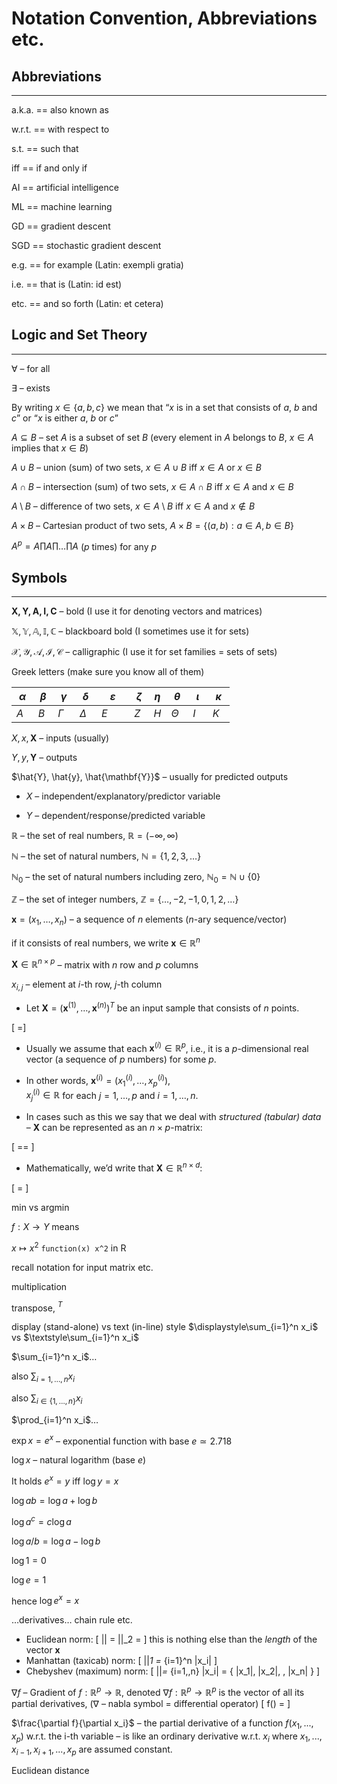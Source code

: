 # Notation Convention, Abbreviations etc.

<!-- (C) 2020 Marek Gagolewski, https://www.gagolewski.com -->


## Abbreviations

---


a.k.a. == also known as

w.r.t. == with respect to

s.t. == such that

iff == if and only if

AI == artificial intelligence

ML == machine learning

GD == gradient descent

SGD == stochastic gradient descent

e.g. == for example (Latin: exempli gratia)

i.e. == that is (Latin: id est)

etc. == and so forth (Latin: et cetera)




## Logic and Set Theory

---


$\forall$ -- for all

$\exists$ -- exists



By writing $x \in \{a, b, c\}$  we mean that
"$x$ is in a set that consists of $a$, $b$ and $c$"
or "$x$ is either $a$, $b$ or $c$"

$A\subseteq B$ -- set $A$ is a subset of set $B$
(every element in $A$ belongs to $B$,
$x\in A$ implies that $x\in B$)




$A\cup B$ -- union (sum) of two sets,
$x\in A\cup B$ iff $x\in A$ or $x\in B$

$A\cap B$ -- intersection (sum) of two sets,
$x\in A\cap B$ iff $x\in A$ and $x\in B$

$A\setminus B$ -- difference of two sets,
$x\in A\setminus B$ iff $x\in A$ and $x\not\in B$

$A\times B$ -- Cartesian product of two sets,
$A\times B = \{ (a,b): a\in A, b\in B \}$

$A^p = A\prod A \prod \dots\prod A$ ($p$ times) for any $p$



## Symbols

---

$\mathbf{X,Y,A,I,C}$ -- bold (I use it for denoting vectors and matrices)

$\mathbb{X,Y,A,I,C}$ -- blackboard bold (I sometimes use it for sets)

$\mathcal{X,Y,A,I,C}$ -- calligraphic (I use it for set families = sets of sets)

Greek letters (make sure you know all of them)

| $\alpha$ | $\beta$ | $\gamma$ | $\delta$ | $\varepsilon$ | $\zeta$ | $\eta$ | $\theta$ | $\iota$ | $\kappa$ |
|----------|---------|----------|----------|---------------|---------|--------|----------|---------|----------|
| $A$      | $B$     | $\Gamma$ | $\Delta$ | $E$           | $Z$     | $H$    | $\Theta$ | $I$     | $K$      |

<!--  $\lambda$ | $\mu$ | $\nu$ | $\xi$ | $o$ | $\pi$ | $\varrho$ | $\sigma$ | $\tau$ | $\upsilon$ | $\varphi$ | $\chi$ | $\psi$ | $\omega$ -->
<!--  $\Lambda$ | $M  $ | $N  $ | $\Xi$ | $O$ | $\Pi$ | $P      $ | $\Sigma$ | $T   $ | $\Upsilon$ | $\Phi   $ | $X   $ | $\Psi$ | $\Omega$ -->

$X, x, \mathbf{X}$ -- inputs (usually)

$Y, y, \mathbf{Y}$ -- outputs

$\hat{Y}, \hat{y}, \hat{\mathbf{Y}}$ -- usually for predicted outputs


- $X$ -- independent/explanatory/predictor variable

- $Y$ -- dependent/response/predicted variable


$\mathbb{R}$ -- the set of real numbers, $\mathbb{R}=(-\infty, \infty)$

$\mathbb{N}$ -- the set of natural numbers, $\mathbb{N}=\{1,2,3,\dots\}$

$\mathbb{N}_0$ -- the set of natural numbers including zero, $\mathbb{N}_0=\mathbb{N}\cup\{0\}$

$\mathbb{Z}$ -- the set of integer numbers, $\mathbb{Z}=\{\dots,-2,-1,0,1,2,\dots\}$



$\boldsymbol{x}=(x_1,\dots,x_n)$ -- a sequence of $n$ elements ($n$-ary sequence/vector)

if it consists of real numbers, we write $\boldsymbol{x}\in\mathbb{R}^n$

$\mathbf{X}\in\mathbb{R}^{n\times p}$ -- matrix with $n$ row and $p$ columns

$x_{i,j}$ -- element at $i$-th row, $j$-th column



- Let $\mathbf{X}=(\mathbf{x}^{(1)},\dots,\mathbf{x}^{(n)})^T$ be an input sample
that consists of $n$ points.

\[
\mathbf{X}=\left[
\begin{array}{c}
\mathbf{x}^{(1)} \\
\mathbf{x}^{(2)} \\
\vdots\\
\mathbf{x}^{(n)} \\
\end{array}
\right]
\]



- Usually we assume that each $\mathbf{x}^{(i)}\in \mathbb{R}^p$,
i.e., it is a $p$-dimensional real vector (a sequence of $p$ numbers) for some $p$.

- In other words, $\mathbf{x}^{(i)}=(x_1^{(i)}, \dots, x_p^{(i)})$,\
$x_j^{(i)}\in\mathbb{R}$ for each $j=1,\dots,p$ and $i=1,\dots,n$.



- In cases such as this we say that we deal with *structured (tabular) data*\
-- $\mathbf{X}$ can be represented as an $n\times p$-matrix:

\[
\mathbf{X}=\left[
\begin{array}{c}
\mathbf{x}^{(1)} \\
\mathbf{x}^{(2)} \\
\vdots\\
\mathbf{x}^{(n)} \\
\end{array}
\right]
=
\left[
\begin{array}{cccc}
x_1^{(1)} & x_2^{(1)} & \cdots & x_p^{(1)}\\
x_1^{(2)} & x_2^{(2)} & \cdots & x_p^{(2)}\\
\vdots & \vdots & \ddots & \vdots \\
x_1^{(n)} & x_2^{(n)} & \cdots & x_p^{(n)}\\
\end{array}
\right]
\]

- Mathematically, we'd write that $\mathbf{X}\in\mathbb{R}^{n\times d}$:

\[
\mathbf{X}=
\left[
\begin{array}{cccc}
x_{1,1} & x_{1,2} & \cdots & x_{1,p} \\
x_{2,1} & x_{2,2} & \cdots & x_{2,p} \\
\vdots & \vdots & \ddots & \vdots \\
x_{n,1} & x_{n,2} & \cdots & x_{n,p} \\
\end{array}
\right]
\]




min vs argmin


$f:X\to Y$ means

$x\mapsto x^2$
`function(x) x^2` in R


recall notation for input matrix etc.


multiplication

transpose, ${}^T$


display (stand-alone) vs text (in-line) style
$\displaystyle\sum_{i=1}^n x_i$
vs $\textstyle\sum_{i=1}^n x_i$

$\sum_{i=1}^n x_i$...

also $\sum_{i=1,\dots,n} x_i$

also $\sum_{i\in\{1,\dots,n\}} x_i$

$\prod_{i=1}^n x_i$...



$\exp x = e^x$ -- exponential function with base $e\simeq 2.718$

$\log x$ -- natural logarithm (base $e$)

It holds $e^x = y$ iff $\log y = x$

$\log ab = \log a + \log b$

$\log a^c = c\log a$

$\log a/b = \log a - \log b$


$\log 1 = 0$

$\log e = 1$

hence $\log e^x = x$



...derivatives...
chain rule etc.



* Euclidean norm:
\[
\|\boldsymbol{x}\| = \|\boldsymbol{x}\|_2 = \sqrt{ \sum_{i=1}^n x_i^2 }
\]
this is nothing else than the *length* of the vector $\boldsymbol{x}$
* Manhattan (taxicab) norm:
\[
\|\boldsymbol{x}\|_1 = \sum_{i=1}^n |x_i|
\]
* Chebyshev (maximum) norm:
\[
\|\boldsymbol{x}\|_\infty = \max_{i=1,\dots,n} |x_i|
= \max\{ |x_1|, |x_2|, \dots, |x_n| \}
\]

$\nabla f$ -- Gradient of $f:\mathbb{R}^p\to\mathbb{R}$,
denoted $\nabla f:\mathbb{R}^p\to\mathbb{R}^p$
is the vector of all its partial derivatives,
($\nabla$ -- nabla symbol = differential operator)
\[
\nabla f(\mathbf{x}) = \left[
\begin{array}{c}
\frac{\partial f}{\partial x_1}(\mathbf{x})\\
\vdots\\
\frac{\partial f}{\partial x_p}(\mathbf{x})
\end{array}
\right]
\]



$\frac{\partial f}{\partial x_i}$ --
the partial derivative of a function $f(x_1,...,x_p)$ w.r.t. the i-th variable
-- is like an ordinary derivative w.r.t. $x_i$
where $x_1,...,x_{i-1},x_{i+1},...,x_p$ are assumed constant.


Euclidean distance
